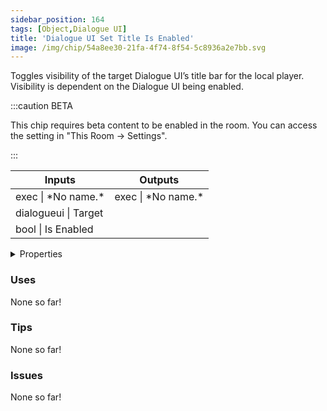 ```yaml
---
sidebar_position: 164
tags: [Object,Dialogue UI]
title: 'Dialogue UI Set Title Is Enabled'
image: /img/chip/54a8ee30-21fa-4f74-8f54-5c8936a2e7bb.svg
---
```


Toggles visibility of the target Dialogue UI’s title bar for the local player. Visibility is dependent on the Dialogue UI being enabled.

:::caution BETA

This chip requires beta content to be enabled in the room. You can access the setting in "This Room -> Settings".

:::

<IChip uuid="54a8ee30-21fa-4f74-8f54-5c8936a2e7bb"/>

<table><thead><tr><th>Inputs</th><th>Outputs</th></tr></thead><tbody><tr><td>exec | *No name.*</td><td>exec | *No name.*</td></tr><tr><td>dialogueui | Target</td><td /></tr><tr><td>bool | Is Enabled</td><td /></tr></tbody></table>

<details>
  <summary>Properties</summary>
  <div>
    <div>
    <table>
      <tbody>
        <tr>
          <td>Is beta required?</td>
          <td>Yes</td>
        </tr>
        <tr>
          <td>Is chip a trolling risk?</td>
          <td>No</td>
        </tr>
        <tr>
          <td>Is chip a role assignment risk?</td>
          <td>No</td>
        </tr>
        <tr>
          <td>Chip UUID</td>
          <td>54a8ee30-21fa-4f74-8f54-5c8936a2e7bb</td>
        </tr>
        <tr>
          <td>Room availability</td>
          <td>Available everywhere</td>
        </tr>
      </tbody>
    </table>
    </div>
  </div>
</details>

### Uses

None so far!

### Tips

None so far!

### Issues

None so far!